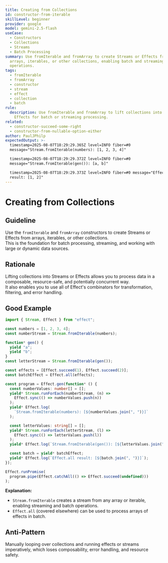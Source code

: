 ```yaml
---
title: Creating from Collections
id: constructor-from-iterable
skillLevel: beginner
provider: google
model: gemini-2.5-flash
useCase:
  - Constructors
  - Collections
  - Streams
  - Batch Processing
summary: Use fromIterable and fromArray to create Streams or Effects from
  arrays, iterables, or other collections, enabling batch and streaming
  operations.
tags:
  - fromIterable
  - fromArray
  - constructor
  - stream
  - effect
  - collection
  - batch
rule:
  description: Use fromIterable and fromArray to lift collections into Streams or
    Effects for batch or streaming processing.
related:
  - constructor-succeed-some-right
  - constructor-from-nullable-option-either
author: PaulJPhilp
expectedOutput: >-
  timestamp=2025-08-07T18:29:29.365Z level=INFO fiber=#0
  message="Stream.fromIterable(numbers): [1, 2, 3, 4]"

  timestamp=2025-08-07T18:29:29.372Z level=INFO fiber=#0
  message="Stream.fromIterable(gen()): [a, b]"

  timestamp=2025-08-07T18:29:29.373Z level=INFO fiber=#0 message="Effect.all
  result: [1, 2]"
---
```


# Creating from Collections

## Guideline

Use the `fromIterable` and `fromArray` constructors to create Streams or Effects from arrays, iterables, or other collections.  
This is the foundation for batch processing, streaming, and working with large or dynamic data sources.

## Rationale

Lifting collections into Streams or Effects allows you to process data in a composable, resource-safe, and potentially concurrent way.  
It also enables you to use all of Effect's combinators for transformation, filtering, and error handling.

## Good Example

```typescript
import { Stream, Effect } from "effect";

const numbers = [1, 2, 3, 4];
const numberStream = Stream.fromIterable(numbers);

function* gen() {
  yield "a";
  yield "b";
}
const letterStream = Stream.fromIterable(gen());

const effects = [Effect.succeed(1), Effect.succeed(2)];
const batchEffect = Effect.all(effects);

const program = Effect.gen(function* () {
  const numberValues: number[] = [];
  yield* Stream.runForEach(numberStream, (n) =>
    Effect.sync(() => numberValues.push(n))
  );
  yield* Effect.log(
    `Stream.fromIterable(numbers): [${numberValues.join(", ")}]`
  );

  const letterValues: string[] = [];
  yield* Stream.runForEach(letterStream, (l) =>
    Effect.sync(() => letterValues.push(l))
  );
  yield* Effect.log(`Stream.fromIterable(gen()): [${letterValues.join(", ")}]`);

  const batch = yield* batchEffect;
  yield* Effect.log(`Effect.all result: [${batch.join(", ")}]`);
});

Effect.runPromise(
  program.pipe(Effect.catchAll(() => Effect.succeed(undefined)))
);

```

**Explanation:**  
- `Stream.fromIterable` creates a stream from any array or iterable, enabling streaming and batch operations.
- `Effect.all` (covered elsewhere) can be used to process arrays of effects in batch.

## Anti-Pattern

Manually looping over collections and running effects or streams imperatively, which loses composability, error handling, and resource safety.